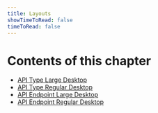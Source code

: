 ```yaml
---
title: Layouts
showTimeToRead: false
timeToRead: false
---
```


# Contents of this chapter

- [API Type Large Desktop](/layouts/type-large-desktop)
- [API Type Regular Desktop](/layouts/type-regular-desktop)
- [API Endpoint Large Desktop](/layouts/endpoint-large-desktop)
- [API Endpoint Regular Desktop](/layouts/endpoint-regular-desktop)
